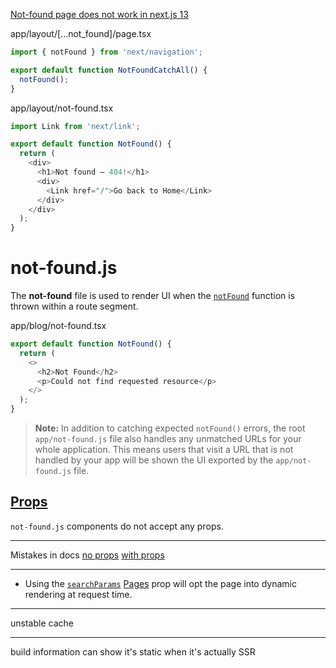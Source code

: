 [Not-found page does not work in next.js 13](https://stackoverflow.com/questions/75302340/not-found-page-does-not-work-in-next-js-13)

app/layout/[...not_found]/page.tsx

```ts
import { notFound } from 'next/navigation';

export default function NotFoundCatchAll() {
  notFound();
}
```

app/layout/not-found.tsx

```ts
import Link from 'next/link';

export default function NotFound() {
  return (
    <div>
      <h1>Not found – 404!</h1>
      <div>
        <Link href="/">Go back to Home</Link>
      </div>
    </div>
  );
}
```

# not-found.js

The **not-found** file is used to render UI when the [`notFound`](/docs/app/api-reference/functions/not-found) function is thrown within a route segment.

app/blog/not-found.tsx

```ts
export default function NotFound() {
  return (
    <>
      <h2>Not Found</h2>
      <p>Could not find requested resource</p>
    </>
  );
}
```

> **Note:** In addition to catching expected `notFound()` errors, the root `app/not-found.js` file also handles any unmatched URLs for your whole application. This means users that visit a URL that is not handled by your app will be shown the UI exported by the `app/not-found.js` file.

## [Props](#props)

`not-found.js` components do not accept any props.

---

Mistakes in docs
[no props](https://nextjs.org/docs/app/api-reference/functions/use-selected-layout-segment)
[with props](https://nextjs.org/docs/app/building-your-application/routing/parallel-routes#useselectedlayoutsegments)

---

- Using the [`searchParams`](/docs/app/api-reference/file-conventions/page#searchparams-optional) [Pages](/docs/app/api-reference/file-conventions/page) prop will opt the page into dynamic rendering at request time.

---

unstable cache

---

build information can show it's static when it's actually SSR
